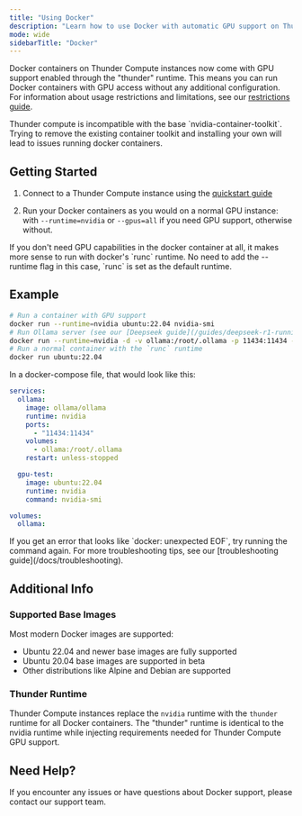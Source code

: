```yaml
---
title: "Using Docker"
description: "Learn how to use Docker with automatic GPU support on Thunder Compute instances. Run containers, manage images, and troubleshoot common Docker issues."
mode: wide
sidebarTitle: "Docker"
---
```


Docker containers on Thunder Compute instances now come with GPU support enabled through the "thunder" runtime. This means you can run Docker containers with GPU access without any additional configuration. For information about usage restrictions and limitations, see our [restrictions guide](/docs/restrictions).

<Warning>
  Thunder compute is incompatible with the base `nvidia-container-toolkit`.
  Trying to remove the existing container toolkit and installing your own will lead to issues running docker containers.
</Warning>

## Getting Started

1. Connect to a Thunder Compute instance using the [quickstart guide](/quickstart)

2. Run your Docker containers as you would on a normal GPU instance: with `--runtime=nvidia` or `--gpus=all` if you need GPU support, otherwise without.

<Info>
  If you don't need GPU capabilities in the docker container at all, it makes more sense to run with docker's `runc` runtime.
  No need to add the --runtime flag in this case, `runc` is set as the default runtime.
</Info>

## Example

```bash
# Run a container with GPU support
docker run --runtime=nvidia ubuntu:22.04 nvidia-smi
# Run Ollama server (see our [Deepseek guide](/guides/deepseek-r1-running-locally-on-thunder-compute) for an example use case)
docker run --runtime=nvidia -d -v ollama:/root/.ollama -p 11434:11434 --name ollama ollama/ollama
# Run a normal container with the `runc` runtime
docker run ubuntu:22.04
```

In a docker-compose file, that would look like this:

```yaml
services:
  ollama:
    image: ollama/ollama
    runtime: nvidia
    ports:
      - "11434:11434"
    volumes:
      - ollama:/root/.ollama
    restart: unless-stopped

  gpu-test:
    image: ubuntu:22.04
    runtime: nvidia
    command: nvidia-smi

volumes:
  ollama:
```

<Warning>
  If you get an error that looks like `docker: unexpected EOF`, try running the
  command again. For more troubleshooting tips, see our [troubleshooting
  guide](/docs/troubleshooting).
</Warning>

## Additional Info

### Supported Base Images

Most modern Docker images are supported:

- Ubuntu 22.04 and newer base images are fully supported
- Ubuntu 20.04 base images are supported in beta
- Other distributions like Alpine and Debian are supported

### Thunder Runtime

Thunder Compute instances replace the  `nvidia` runtime with the `thunder` runtime for all Docker containers. 
The "thunder" runtime is identical to the nvidia runtime while injecting requirements needed for Thunder Compute GPU support.

## Need Help?

If you encounter any issues or have questions about Docker support, please contact our support team.